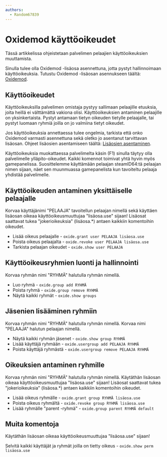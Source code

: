 ```yaml
---
authors:
  - Random67839
---
```


# Oxidemod käyttöoikeudet

Tässä artikkelissa ohjeistetaan palvelimen pelaajien käyttöoikeuksien
muuttamista.

Sinulla tulee olla Oxidemod -lisäosa asennettuna, jotta pystyt hallinnoimaan
käyttöoikeuksia. Tutustu Oxidemod -lisäosan asennukseen täältä: [Oxidemod](..).

## Käyttöoikeudet

Käyttöoikeuksilla palvelimen omistaja pystyy sallimaan pelaajille etuuksia,
joita heillä ei välttämättä vakiona olisi. Käyttöoikeuksien antaminen pelaajille
on yksinkertaista. Pystyt antamaan tietyn oikeuden tietylle pelaajalle, tai
pystyt luomaan ryhmiä joilla on jo valmiina tietyt oikeudet.

Jos käyttöoikeuksia annettaessa tulee ongelmia, tarkista että onko Oxidemod
varmasti asennettuna sekä oletko jo asentanut tarvittavan lisäosan. Ohjeet
lisäosien asentamiseen täältä: [Lisäosien asentaminen](./addons).

Käyttöoikeuksia muokattaessa palvelimelta käsin (F1) sinulla täytyy olla
palvelimelle ylläpito-oikeudet. Kaikki komennot toimivat yhtä hyvin myös
gamepanelissa. Suosittelemme käyttämään pelaajan steamID64:tä pelaajan nimen
sijaan, näet sen muunmuassa gamepanelista kun tavoiteltu pelaaja yhdistää
palvelimelle.

## Käyttöoikeuden antaminen yksittäiselle pelaajalle

Korvaa käyttäjänimi "PELAAJA" tavoitellun pelaajan nimellä sekä käyttäen
lisäosan oikeaa käyttöoikeusmuuttujaa "lisäosa.use" sijaan! Lisäosat saattavat
tukea "jokerioikeuksia" (lisäosa.\*) antaen kaikkiin komentoihin oikeudet.

-   Lisää oikeus pelaajalle - `oxide.grant user PELAAJA lisäosa.use`
-   Poista oikeus pelaajalta - `oxide.revoke user PELAAJA lisäosa.use`
-   Tarkista pelaajan oikeudet - `oxide.show user PELAAJA`

## Käyttöoikeusryhmien luonti ja hallinnointi

Korvaa ryhmän nimi "RYHMÄ" halutulla ryhmän nimellä.

-   Luo ryhmä - `oxide.group add RYHMÄ`
-   Poista ryhmä - `oxide.group remove RYHMÄ`
-   Näytä kaikki ryhmät - `oxide.show groups`

## Jäsenien lisääminen ryhmiin

Korvaa ryhmän nimi "RYHMÄ" halutulla ryhmän nimellä. Korvaa nimi "PELAAJA"
halutun pelaajan nimellä.

-   Näytä kaikki ryhmän jäsenet - `oxide.show group RYHMÄ`
-   Lisää käyttäjä ryhmään - `oxide.usergroup add PELAAJA RYHMÄ`
-   Poista käyttäjä ryhmästä - `oxide.usergroup remove PELAAJA RYHMÄ`

## Oikeuksien antaminen ryhmille

Korvaa ryhmän nimi "RYHMÄ" halutulla ryhmän nimellä. Käytäthän lisäosan oikeaa
käyttöoikeusmuuttujaa "lisäosa.use" sijaan! Lisäosat saattavat tukea
"jokerioikeuksia" (lisäosa.\*) antaen kaikkiin komentoihin oikeudet.

-   Lisää oikeus ryhmälle - `oxide.grant group RYHMÄ lisäosa.use`
-   Poista oikeus ryhmältä - `oxide.revoke group RYHMÄ lisäosa.use`
-   Lisää ryhmälle "parent -ryhmä" - `oxide.group parent RYHMÄ default`

## Muita komentoja

Käytäthän lisäosan oikeaa käyttöoikeusmuuttujaa "lisäosa.use" sijaan!

Selvitä kaikki käyttäjät ja ryhmät joilla on tietty oikeus -
`oxide.show perm lisäosa.use`
